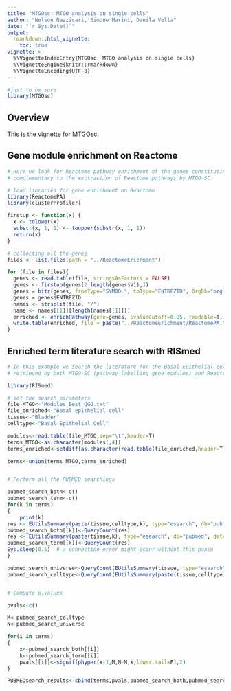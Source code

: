 ```yaml
---
title: "MTGOsc: MTGO analysis on single cells"
author: "Nelson Nazzicari, Simone Marini, Danila Vella"
date: "`r Sys.Date()`"
output: 
  rmarkdown::html_vignette:
    toc: true
vignette: >
  %\VignetteIndexEntry{MTGOsc: MTGO analysis on single cells}
  %\VignetteEngine{knitr::rmarkdown}
  %\VignetteEncoding{UTF-8}
---
```

<!-- 
PLEASE NOTE

This is a vignette and it's not rebuilt automatically with the package.
To do so please use the following command:

devtools::build_vignettes()

And *then* rebuild the package, so it updates the doc.
--> 

```r
#just to be sure
library(MTGOsc)
```

## Overview

This is the vignette for MTGOsc.

## Gene module enrichment on Reactome
```r
# Here we look for Reactome pathway enrichment of the genes constituting the thinned network. This procedure is
# complementary to the exctraction of Reactome pathways by MTGO-SC.

# load libraries for gene enrichment on Reactome
library(ReactomePA)
library(clusterProfiler)

firstup <- function(x) {
  x <- tolower(x)
  substr(x, 1, 1) <- toupper(substr(x, 1, 1))
  return(x)
}

# collecting all the genes 
files <- list.files(path = "../ReactomeErichment")

for (file in files){
  genes <- read.table(file, stringsAsFactors = FALSE)
  genes <- firstup(genes[2:length(genes$V1),])
  genes = bitr(genes, fromType="SYMBOL", toType="ENTREZID", OrgDb="org.Mm.eg.db")
  genes = genes$ENTREZID
  names <- strsplit(file, "/")
  name <- names[[1]][length(names[[1]])]
  enriched <- enrichPathway(gene=genes, pvalueCutoff=0.05, readable=T, organism = "mouse", pAdjustMethod = "BH")
  write.table(enriched, file = paste("../ReactomeErichment/ReactomePA.", name, sep = ""), row.names = FALSE, quote = FALSE, sep = ",")
}
```
## Enriched term literature search with RISmed
```r
# In this example we search the literature for the Basal Epithelial cell type and the pathway terms
# retrieved by both MTGO-SC (pathway labelling gene modules) and ReactomePA (pathways enriched for the whole basal epithelial gene network

library(RISmed)

# set the search parameters
file_MTGO<-"Modules_Best_QGO.txt"
file_enriched<-"Basal epithelial cell"
tissue<-"Bladder"
celltype<-"Basal Epithelial Cell"

modules<-read.table(file_MTGO,sep="\t",header=T)
terms_MTGO<-as.character(modules[,4])
terms_enriched<-setdiff(as.character(read.table(file_enriched,header=T)[,1]),NA)

terms<-union(terms_MTGO,terms_enriched)


# Perform all the PUBMED searchings

pubmed_search_both<-c()
pubmed_search_term<-c()
for(k in terms)
{
    print(k)
res <- EUtilsSummary(paste(tissue,celltype,k), type="esearch", db="pubmed", datetype='pdat', mindate=2000, maxdate=2019, retmax=500)
pubmed_search_both[[k]]<-QueryCount(res)
res <- EUtilsSummary(paste(tissue,k), type="esearch", db="pubmed", datetype='pdat', mindate=2000, maxdate=2019, retmax=500)
pubmed_search_term[[k]]<-QueryCount(res)
Sys.sleep(0.5)  # a connection error might occur without this pause
}

pubmed_search_universe<-QueryCount(EUtilsSummary(tissue, type="esearch", db="pubmed", datetype='pdat', mindate=2000, maxdate=2019, retmax=500))
pubmed_search_celltype<-QueryCount(EUtilsSummary(paste(tissue,celltype), type="esearch", db="pubmed", datetype='pdat', mindate=2000, maxdate=2019, retmax=500))


# Compute p.values

pvals<-c()

M<-pubmed_search_celltype
N<-pubmed_search_universe

for(i in terms)
{
    x<-pubmed_search_both[[i]]
    k<-pubmed_search_term[[i]]
    pvals[[i]]<-signif(phyper(x-1,M,N-M,k,lower.tail=F),2)
}

PUBMEDsearch_results<-cbind(terms,pvals,pubmed_search_both,pubmed_search_term,pubmed_search_celltype,pubmed_search_universe)
```












